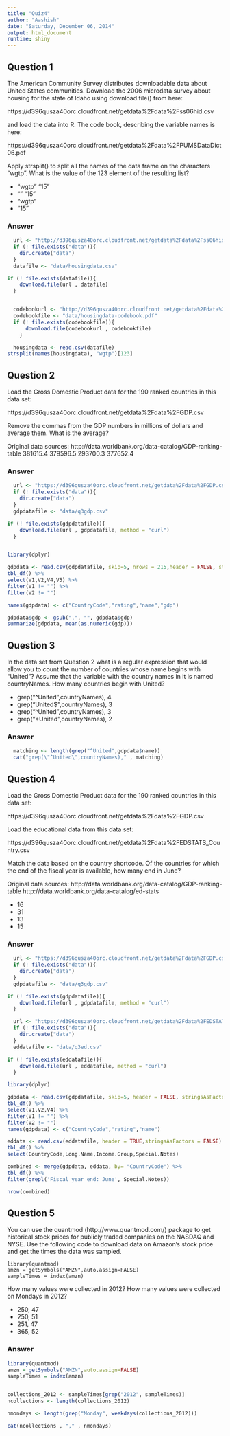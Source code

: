 ```yaml
---
title: "Quiz4"
author: "Aashish"
date: "Saturday, December 06, 2014"
output: html_document
runtime: shiny
---
```


## Question 1
The American Community Survey distributes downloadable data about United States communities. Download the 2006 microdata survey about housing for the state of Idaho using download.file() from here: 

https://d396qusza40orc.cloudfront.net/getdata%2Fdata%2Fss06hid.csv 

and load the data into R. The code book, describing the variable names is here: 

https://d396qusza40orc.cloudfront.net/getdata%2Fdata%2FPUMSDataDict06.pdf 

Apply strsplit() to split all the names of the data frame on the characters "wgtp". What is the value of the 123 element of the resulting list?

* "wgtp" "15"
* "" "15"
* "wgtp"
*  "15"

### Answer
```r
  url <- "http://d396qusza40orc.cloudfront.net/getdata%2Fdata%2Fss06hid.csv"
  if (! file.exists("data")){
    dir.create("data")
  } 
  datafile <- "data/housingdata.csv"

if (! file.exists(datafile)){
    download.file(url , datafile)
  } 


  codebookurl <- "http://d396qusza40orc.cloudfront.net/getdata%2Fdata%2FPUMSDataDict06.pdf"
  codebookfile <- "data/housingdata-codebook.pdf"
  if (! file.exists(codebookfile)){
      download.file(codebookurl , codebookfile)
    } 

  housingdata <- read.csv(datafile)
strsplit(names(housingdata), "wgtp")[123]
```


## Question 2
Load the Gross Domestic Product data for the 190 ranked countries in this data set: 

https://d396qusza40orc.cloudfront.net/getdata%2Fdata%2FGDP.csv 

Remove the commas from the GDP numbers in millions of dollars and average them. What is the average? 

Original data sources: http://data.worldbank.org/data-catalog/GDP-ranking-table
381615.4
379596.5
293700.3
377652.4

### Answer
```r
  url <- "https://d396qusza40orc.cloudfront.net/getdata%2Fdata%2FGDP.csv"
  if (! file.exists("data")){
    dir.create("data")
  } 
  gdpdatafile <- "data/q3gdp.csv"

if (! file.exists(gdpdatafile)){
    download.file(url , gdpdatafile, method = "curl")
  } 


library(dplyr)

gdpdata <- read.csv(gdpdatafile, skip=5, nrows = 215,header = FALSE, stringsAsFactors = FALSE) %>%
tbl_df() %>%
select(V1,V2,V4,V5) %>%
filter(V1 != "") %>%
filter(V2 != "")

names(gdpdata) <- c("CountryCode","rating","name","gdp")

gdpdata$gdp <- gsub(",", "", gdpdata$gdp)
summarize(gdpdata, mean(as.numeric(gdp)))

```


## Question 3
In the data set from Question 2 what is a regular expression that would allow you to count the number of countries whose name begins with "United"? Assume that the variable with the country names in it is named countryNames. How many countries begin with United?

* grep("^United",countryNames), 4
* grep("United$",countryNames), 3
* grep("^United",countryNames), 3
* grep("*United",countryNames), 2

### Answer
```r
  matching <- length(grep("^United",gdpdata$name))
  cat("grep(\"^United\",countryNames)," , matching)
```

## Question 4
Load the Gross Domestic Product data for the 190 ranked countries in this data set: 

https://d396qusza40orc.cloudfront.net/getdata%2Fdata%2FGDP.csv 

Load the educational data from this data set: 

https://d396qusza40orc.cloudfront.net/getdata%2Fdata%2FEDSTATS_Country.csv 

Match the data based on the country shortcode. Of the countries for which the end of the fiscal year is available, how many end in June? 

Original data sources: 
http://data.worldbank.org/data-catalog/GDP-ranking-table 
http://data.worldbank.org/data-catalog/ed-stats

* 16
* 31
* 13
* 15

### Answer
```r
  url <- "https://d396qusza40orc.cloudfront.net/getdata%2Fdata%2FGDP.csv"
  if (! file.exists("data")){
    dir.create("data")
  } 
  gdpdatafile <- "data/q3gdp.csv"

if (! file.exists(gdpdatafile)){
    download.file(url , gdpdatafile, method = "curl")
  } 

  url <- "https://d396qusza40orc.cloudfront.net/getdata%2Fdata%2FEDSTATS_Country.csv"
  if (! file.exists("data")){
    dir.create("data")
  } 
  eddatafile <- "data/q3ed.csv"

if (! file.exists(eddatafile)){
    download.file(url , eddatafile, method = "curl")
  } 

library(dplyr)

gdpdata <- read.csv(gdpdatafile, skip=5, header = FALSE, stringsAsFactors = FALSE) %>%
tbl_df() %>%
select(V1,V2,V4) %>%
filter(V1 != "") %>%
filter(V2 != "")
names(gdpdata) <- c("CountryCode","rating","name")

eddata <- read.csv(eddatafile, header = TRUE,stringsAsFactors = FALSE) %>%
tbl_df() %>%
select(CountryCode,Long.Name,Income.Group,Special.Notes)

combined <- merge(gdpdata, eddata, by= "CountryCode") %>%
tbl_df() %>%
filter(grepl('Fiscal year end: June', Special.Notes)) 

nrow(combined)


```

## Question 5
You can use the quantmod (http://www.quantmod.com/) package to get historical stock prices for publicly traded companies on the NASDAQ and NYSE. Use the following code to download data on Amazon's stock price and get the times the data was sampled.
```
library(quantmod)
amzn = getSymbols("AMZN",auto.assign=FALSE)
sampleTimes = index(amzn) 
```

How many values were collected in 2012? How many values were collected on Mondays in 2012?

* 250, 47
* 250, 51
* 251, 47
* 365, 52

### Answer
```r
library(quantmod)
amzn = getSymbols("AMZN",auto.assign=FALSE)
sampleTimes = index(amzn) 


collections_2012 <- sampleTimes[grep("2012", sampleTimes)]
ncollections <- length(collections_2012)

nmondays <- length(grep("Monday", weekdays(collections_2012)))

cat(ncollections , "," , nmondays)



```

